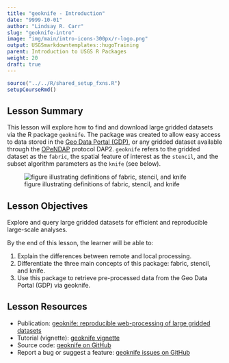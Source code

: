 ```yaml
---
title: "geoknife - Introduction"
date: "9999-10-01"
author: "Lindsay R. Carr"
slug: "geoknife-intro"
image: "img/main/intro-icons-300px/r-logo.png"
output: USGSmarkdowntemplates::hugoTraining
parent: Introduction to USGS R Packages
weight: 20
draft: true
---
```


```r
source("../../R/shared_setup_fxns.R")
setupCourseRmd()
```

## Lesson Summary

This lesson will explore how to find and download large gridded datasets via the R package `geoknife`. The package was created to allow easy access to data stored in the [Geo Data Portal (GDP)](https://cida.usgs.gov/gdp/), or any gridded dataset available through the [OPeNDAP](https://www.opendap.org/) protocol DAP2. `geoknife` refers to the gridded dataset as the `fabric`, the spatial feature of interest as the `stencil`, and the subset algorithm parameters as the `knife` (see below).

![figure illustrating definitions of fabric, stencil, and knife](../static/img/geoknife_summary.png#inline-img "geoknife terminology figure")

## Lesson Objectives

Explore and query large gridded datasets for efficient and reproducible large-scale analyses.

By the end of this lesson, the learner will be able to:

1. Explain the differences between remote and local processing.
2. Differentiate the three main concepts of this package: fabric, stencil, and knife.
3. Use this package to retrieve pre-processed data from the Geo Data Portal (GDP) via geoknife.

## Lesson Resources

- Publication: [geoknife: reproducible web-processing of large gridded datasets](http://onlinelibrary.wiley.com/doi/10.1111/ecog.01880/abstract)
- Tutorial (vignette): [geoknife vignette](https://cran.r-project.org/web/packages/geoknife/vignettes/geoknife.html)
- Source code: [geoknife on GitHub](https://github.com/USGS-R/geoknife)
- Report a bug or suggest a feature: [geoknife issues on GitHub](https://github.com/USGS-R/geoknife/issues)
